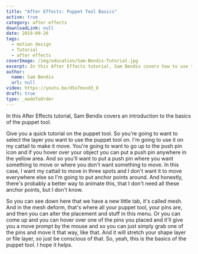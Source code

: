 ```yaml
---
title: "After Effects: Puppet Tool Basics"
active: true
category: after effects
downloadLink: null
date: 2019-09-26
tags:
  - motion design
  - Tutorial
  - after effects
coverImage: /img/education/Sam-Bendix-Tutorial.jpg
excerpt: In this After Effects tutorial, Sam Bendix covers how to use the puppet tool.
author:
  name: Sam Bendix
  url: null
video: https://youtu.be/d5o7msnd3_8
draft: true
type: _madeToOrder
---
```


In this After Effects tutorial, Sam Bendix covers an introduction to the basics of the puppet tool.

Give you a quick tutorial on the puppet tool. So you're going to want to select the layer you want to use the puppet tool on. I'm going to use it on my cattail to make it move. You're going to want to go up to the push pin icon and if you hover over your object you can put a push pin anywhere in the yellow area. And so you'll want to put a push pin where you want something to move or where you don't want something to move. In this case, I want my cattail to move in three spots and I don't want it to move everywhere else so I'm going to put anchor points around. And honestly, there's probably a better way to animate this, that I don't need all these anchor points, but I don't know.

So you can see down here that we have a new little tab, it's called mesh. And in the mesh deform, that's where all your puppet tool, your pins are, and then you can alter the placement and stuff in this menu. Or you can come up and you can hover over one of the pins you placed and it'll give you a move prompt by the mouse and so you can just simply grab one of the pins and move it that way, like that. And it will stretch your shape layer or file layer, so just be conscious of that. So, yeah, this is the basics of the puppet tool. I hope it helps.
